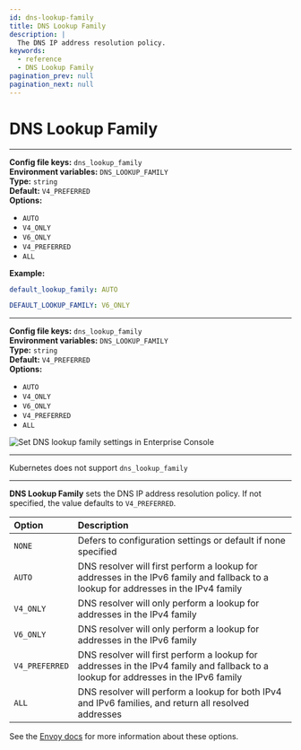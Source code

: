 ```yaml
---
id: dns-lookup-family
title: DNS Lookup Family
description: |
  The DNS IP address resolution policy.
keywords:
  - reference
  - DNS Lookup Family
pagination_prev: null
pagination_next: null
---
```



# DNS Lookup Family

<Tabs>
<TabItem value="Core" label="Core">

---

**Config file keys:** `dns_lookup_family` <br/>
**Environment variables:** `DNS_LOOKUP_FAMILY` <br/>
**Type:** `string` <br/>
**Default:** `V4_PREFERRED` <br/>
**Options:**
- `AUTO`
- `V4_ONLY`
- `V6_ONLY`
- `V4_PREFERRED`
- `ALL` <br/>

**Example:**
```yaml
default_lookup_family: AUTO

DEFAULT_LOOKUP_FAMILY: V6_ONLY
```

</TabItem>
<TabItem value="Enterprise" label="Enterprise">

---

**Config file keys:** `dns_lookup_family` <br/>
**Environment variables:** `DNS_LOOKUP_FAMILY` <br/>
**Type:** `string` <br/>
**Default:** `V4_PREFERRED` <br/>
**Options:**
- `AUTO`
- `V4_ONLY`
- `V6_ONLY`
- `V4_PREFERRED`
- `ALL` <br/>

![Set DNS lookup family settings in Enterprise Console](./img/dns/dns-lookup.png)

</TabItem>
<TabItem value="Kubernetes" label="Kubernetes">

---

Kubernetes does not support `dns_lookup_family`

</TabItem>
</Tabs>

---

**DNS Lookup Family** sets the DNS IP address resolution policy. If not specified, the value defaults to `V4_PREFERRED`.

| **Option** | **Description** |
| :-- | :-- |
| `NONE` | Defers to configuration settings or default if none specified |
| `AUTO` | DNS resolver will first perform a lookup for addresses in the IPv6 family and fallback to a lookup for addresses in the IPv4 family |
| `V4_ONLY` | DNS resolver will only perform a lookup for addresses in the IPv4 family |
| `V6_ONLY` | DNS resolver will only perform a lookup for addresses in the IPv6 family |
| `V4_PREFERRED` | DNS resolver will first perform a lookup for addresses in the IPv4 family and fallback to a lookup for addresses in the IPv6 family |
| `ALL` | DNS resolver will perform a lookup for both IPv4 and IPv6 families, and return all resolved addresses |

See the [Envoy docs](https://www.envoyproxy.io/docs/envoy/latest/api-v3/config/cluster/v3/cluster.proto.html#enum-config-cluster-v3-cluster-dnslookupfamily) for more information about these options.
